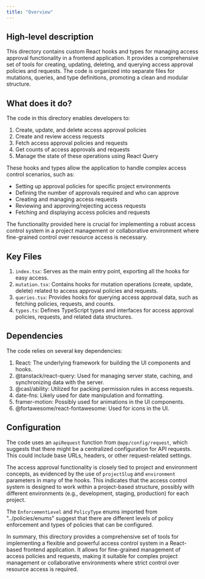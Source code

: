 ```yaml
---
title: "Overview"
---
```


## High-level description
This directory contains custom React hooks and types for managing access approval functionality in a frontend application. It provides a comprehensive set of tools for creating, updating, deleting, and querying access approval policies and requests. The code is organized into separate files for mutations, queries, and type definitions, promoting a clean and modular structure.

## What does it do?
The code in this directory enables developers to:
1. Create, update, and delete access approval policies
2. Create and review access requests
3. Fetch access approval policies and requests
4. Get counts of access approvals and requests
5. Manage the state of these operations using React Query

These hooks and types allow the application to handle complex access control scenarios, such as:
- Setting up approval policies for specific project environments
- Defining the number of approvals required and who can approve
- Creating and managing access requests
- Reviewing and approving/rejecting access requests
- Fetching and displaying access policies and requests

The functionality provided here is crucial for implementing a robust access control system in a project management or collaborative environment where fine-grained control over resource access is necessary.

## Key Files
1. `index.tsx`: Serves as the main entry point, exporting all the hooks for easy access.
2. `mutation.tsx`: Contains hooks for mutation operations (create, update, delete) related to access approval policies and requests.
3. `queries.tsx`: Provides hooks for querying access approval data, such as fetching policies, requests, and counts.
4. `types.ts`: Defines TypeScript types and interfaces for access approval policies, requests, and related data structures.

## Dependencies
The code relies on several key dependencies:
1. React: The underlying framework for building the UI components and hooks.
2. @tanstack/react-query: Used for managing server state, caching, and synchronizing data with the server.
3. @casl/ability: Utilized for packing permission rules in access requests.
4. date-fns: Likely used for date manipulation and formatting.
5. framer-motion: Possibly used for animations in the UI components.
6. @fortawesome/react-fontawesome: Used for icons in the UI.

## Configuration
The code uses an `apiRequest` function from `@app/config/request`, which suggests that there might be a centralized configuration for API requests. This could include base URLs, headers, or other request-related settings.

The access approval functionality is closely tied to project and environment concepts, as evidenced by the use of `projectSlug` and `environment` parameters in many of the hooks. This indicates that the access control system is designed to work within a project-based structure, possibly with different environments (e.g., development, staging, production) for each project.

The `EnforcementLevel` and `PolicyType` enums imported from "../policies/enums" suggest that there are different levels of policy enforcement and types of policies that can be configured.

In summary, this directory provides a comprehensive set of tools for implementing a flexible and powerful access control system in a React-based frontend application. It allows for fine-grained management of access policies and requests, making it suitable for complex project management or collaborative environments where strict control over resource access is required.
